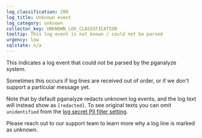 ```yaml
---
log_classification: Z00
log_title: Unknown event
log_category: unknown
collector_key: UNKNOWN_LOG_CLASSIFICATION
tooltip: This log event is not known / could not be parsed
urgency: low
sqlstate: n/a
---
```


This indicates a log event that could not be parsed by the pganalyze system.

Sometimes this occurs if log lines are received out of order, or if we don't support
a particular message yet.

Note that by default pganalyze redacts unknown log events, and the log
text will instead show as `[redacted]`. To see original texts you can omit `unidentified`
from the [log secret PII filter setting](/docs/collector/pii-filtering#log-secrets).

Please reach out to our support team to learn more why a log line is marked as
unknown.
